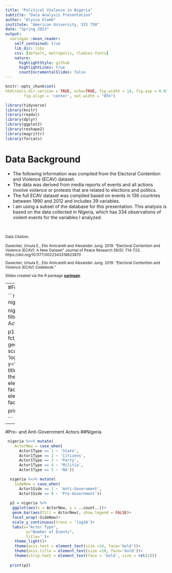```yaml
---
title: "Political Violence in Nigeria"
subtitle: "Data Analysis Presentation"
author: "Alyssa Glomb"
institute: "American University, SIS 750"
date: "Spring 2023"
output:
  xaringan::moon_reader:
    self_contained: true
    lib_dir: libs
    css: [default, metropolis, rladies-fonts]
    nature:
      highlightStyle: github
      highlightLines: true
      countIncrementalSlides: false
---
```



```r
knitr::opts_chunk$set(
htmltools.dir.version = TRUE, echo=TRUE, fig.width = 14, fig.asp = 0.698, 
        fig.align = 'center', out.width = "85%")

library(tidyverse)
library(knitr)
library(readxl)
library(dplyr)
library(ggplot2)
library(reshape2)
library(magrittr)
library(forcats)

```

# Data Background

- The following information was compiled from the Electoral Contention and Violence (ECAV) dataset. 
- The data was derived from media reports of events and all actions involve violence or protests that are related to elections and politics. 
- The full ECAV dataset was compiled based on events in 136 countries between 1990 and 2012 and includes 39 variables. 
- I am using a subset of the database for this presentation. This analysis is based on the data collected in Nigeria, which has 334 observations of violent events for the variables I analyzed.  

&nbsp;  

<small>
Data Citation:  

Daxecker, Ursula E., Elio Amicarelli and Alexander Jung. 2019. “Electoral Contention and Violence (ECAV): A New Dataset” Journal of Peace Research 56(5): 714-723. https://doi.org/10.1177/0022343318823870

Daxecker, Ursula E., Elio Amicarelli and Alexander Jung. 2019. “Electoral Contention and Violence (ECAV) Codebook.”

Slides created via the R package [**xaringan**](https://github.com/yihui/xaringan).

</small>

---
#Forms of Conflict
##Nigeria

```r

nigeria1 = read_excel("ECAV-nigeria.xlsx")

nigeria = nigeria1 %>% 
  filter(complete.cases(EventName, Actor1Type, Actor1Side))

 p1= nigeria %>%
   ggplot(aes(x = fct_infreq(EventName)))+
   geom_bar()+
   scale_y_continuous(trans = 'log10')+
   labs(x="Event Type", 
         y="Number of Occurrences",
         title='')+
   theme_light()+
    theme(axis.text = element_text(size =12, face='bold'))+
    theme(axis.title = element_text(size =18, face='bold'))
  
  print(p1)

```

---
#Pro- and Anti-Government Actors
##Nigeria
```r

 nigeria %<>% mutate(
    ActorNew = case_when(
      Actor1Type == 1 ~ 'State',
      Actor1Type == 2 ~ 'Citizens',
      Actor1Type == 3 ~ 'Party',
      Actor1Type == 4 ~ 'Militia',
      Actor1Type == 5 ~ 'NA'))

  nigeria %<>% mutate(
    SideNew = case_when(
      Actor1Side == 1 ~ 'Anti-Government',
      Actor1Side == 0 ~ 'Pro-Government'))
  
  p2 = nigeria %>%
   ggplot(aes(x = ActorNew, y = ..count..))+
   geom_bar(aes(fill = ActorNew), show.legend = FALSE)+
   facet_wrap(~SideNew)+
   scale_y_continuous(trans = 'log10')+
   labs(x="Actor Type", 
         y="Number of Events",
         title='')+
    theme_light()+
    theme(axis.text = element_text(size =14, face='bold'))+
    theme(axis.title = element_text(size =18, face='bold'))+
    theme(strip.text = element_text(face = 'bold', size = rel(2)))
  
  print(p2)
  
```



